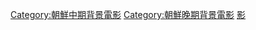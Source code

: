 {{朝鮮王朝背景作品分類導航|背景電影}}

[[Category:朝鮮中期背景電影|Category:朝鮮中期背景電影]]
[[Category:朝鮮晚期背景電影|Category:朝鮮晚期背景電影]]
[[Category:光海君時期背景作品|影]]